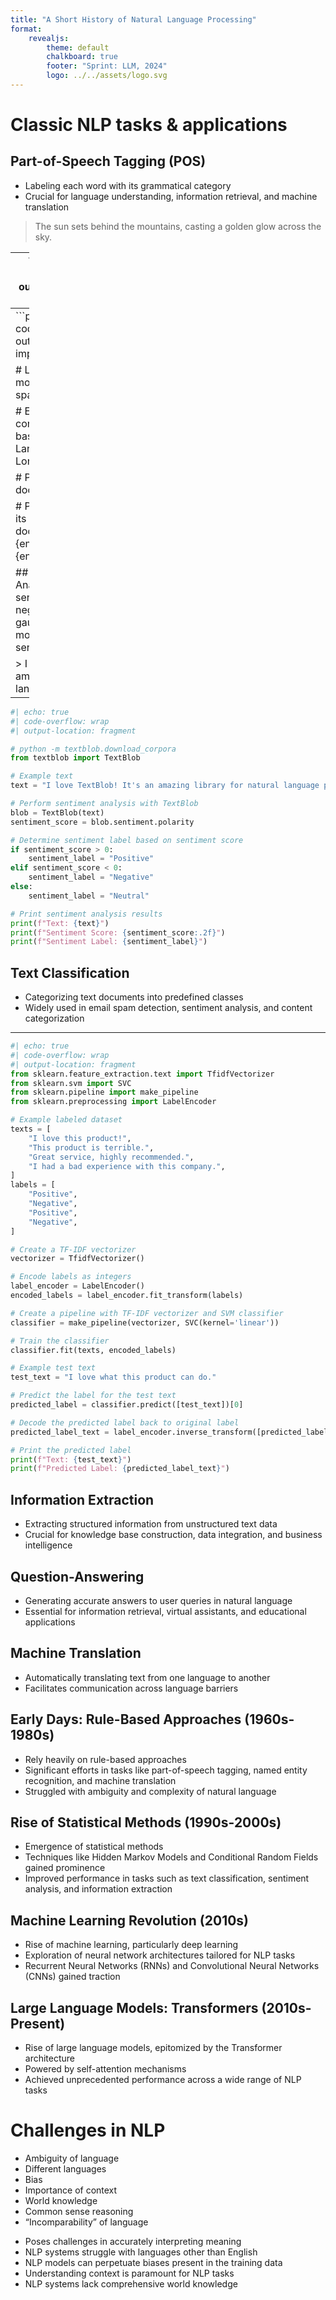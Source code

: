 ```yaml
---
title: "A Short History of Natural Language Processing"
format: 
    revealjs:
        theme: default
        chalkboard: true
        footer: "Sprint: LLM, 2024"
        logo: ../../assets/logo.svg
---
```


# Classic NLP tasks & applications


## Part-of-Speech Tagging (POS)
- Labeling each word with its grammatical category
- Crucial for language understanding, information retrieval, and machine translation

> The sun sets behind the mountains, casting a golden glow across the sky.

--- 
```python
#| echo: true
#| code-overflow: wrap
#| output-location: slide
import spacy

# Load the English language model
nlp = spacy.load("en_core_web_sm")

# Example text
text = "The sun sets behind the mountains, casting a golden glow across the sky."

# Process the text with spaCy
doc = nlp(text)

# Find the maximum length of token text and POS tag
max_token_length = max(len(token.text) for token in doc)
max_pos_length = max(len(token.pos_) for token in doc)

# Print each token along with its part-of-speech tag
for token in doc:
    print(f"Token: {token.text.ljust(max_token_length)} | POS Tag: {token.pos_.ljust(max_pos_length)}")
```

## Named-Entity Recognition (NER)
- Identifying and classifying named entities in text
- Essential for information retrieval, document summarization, and question-answering systems

> Apple is considering buying a U.K. based startup called LanguageHero located in London for $1 billion.

---
```python
#| echo: true
#| code-overflow: wrap
#| output-location: fragment
import spacy

# Load the English language model
nlp = spacy.load("en_core_web_sm")

# Example text
text = "Apple is considering buying a U.K. based startup called LanguageHero located in London for $1 billion."

# Process the text with spaCy
doc = nlp(text)

# Print each token along with its Named Entity label
for ent in doc.ents:
    print(f"Entity: {ent.text.ljust(20)} | Label: {ent.label_}")
```


## Sentiment Analysis
- Analyzing text to determine sentiment (e.g., positive, negative, neutral)
- Used for gauging customer satisfaction, monitoring social media sentiment, etc.

> I love TextBlob! It's an amazing library for natural language processing.

--- 
```python
#| echo: true
#| code-overflow: wrap
#| output-location: fragment

# python -m textblob.download_corpora
from textblob import TextBlob

# Example text
text = "I love TextBlob! It's an amazing library for natural language processing."

# Perform sentiment analysis with TextBlob
blob = TextBlob(text)
sentiment_score = blob.sentiment.polarity

# Determine sentiment label based on sentiment score
if sentiment_score > 0:
    sentiment_label = "Positive"
elif sentiment_score < 0:
    sentiment_label = "Negative"
else:
    sentiment_label = "Neutral"

# Print sentiment analysis results
print(f"Text: {text}")
print(f"Sentiment Score: {sentiment_score:.2f}")
print(f"Sentiment Label: {sentiment_label}")
```

## Text Classification
- Categorizing text documents into predefined classes
- Widely used in email spam detection, sentiment analysis, and content categorization

--- 
```python
#| echo: true
#| code-overflow: wrap
#| output-location: fragment
from sklearn.feature_extraction.text import TfidfVectorizer
from sklearn.svm import SVC
from sklearn.pipeline import make_pipeline
from sklearn.preprocessing import LabelEncoder

# Example labeled dataset
texts = [
    "I love this product!",
    "This product is terrible.",
    "Great service, highly recommended.",
    "I had a bad experience with this company.",
]
labels = [
    "Positive",
    "Negative",
    "Positive",
    "Negative",
]

# Create a TF-IDF vectorizer
vectorizer = TfidfVectorizer()

# Encode labels as integers
label_encoder = LabelEncoder()
encoded_labels = label_encoder.fit_transform(labels)

# Create a pipeline with TF-IDF vectorizer and SVM classifier
classifier = make_pipeline(vectorizer, SVC(kernel='linear'))

# Train the classifier
classifier.fit(texts, encoded_labels)

# Example test text
test_text = "I love what this product can do."

# Predict the label for the test text
predicted_label = classifier.predict([test_text])[0]

# Decode the predicted label back to original label
predicted_label_text = label_encoder.inverse_transform([predicted_label])[0]

# Print the predicted label
print(f"Text: {test_text}")
print(f"Predicted Label: {predicted_label_text}")
```


## Information Extraction
- Extracting structured information from unstructured text data
- Crucial for knowledge base construction, data integration, and business intelligence

## Question-Answering
- Generating accurate answers to user queries in natural language
- Essential for information retrieval, virtual assistants, and educational applications

## Machine Translation
- Automatically translating text from one language to another
- Facilitates communication across language barriers



## Early Days: Rule-Based Approaches (1960s-1980s)
- Rely heavily on rule-based approaches
- Significant efforts in tasks like part-of-speech tagging, named entity recognition, and machine translation
- Struggled with ambiguity and complexity of natural language


## Rise of Statistical Methods (1990s-2000s)
- Emergence of statistical methods
- Techniques like Hidden Markov Models and Conditional Random Fields gained prominence
- Improved performance in tasks such as text classification, sentiment analysis, and information extraction


## Machine Learning Revolution (2010s)
- Rise of machine learning, particularly deep learning
- Exploration of neural network architectures tailored for NLP tasks
- Recurrent Neural Networks (RNNs) and Convolutional Neural Networks (CNNs) gained traction


## Large Language Models: Transformers (2010s-Present)
- Rise of large language models, epitomized by the Transformer architecture
- Powered by self-attention mechanisms
- Achieved unprecedented performance across a wide range of NLP tasks


# Challenges in NLP
::: {.incremental}
- Ambiguity of language
- Different languages
- Bias
- Importance of context
- World knowledge
- Common sense reasoning
- "Incomparability" of language
:::

::: {.notes}
- Poses challenges in accurately interpreting meaning
- NLP systems struggle with languages other than English
- NLP models can perpetuate biases present in the training data
- Understanding context is paramount for NLP tasks
- NLP systems lack comprehensive world knowledge
:::


